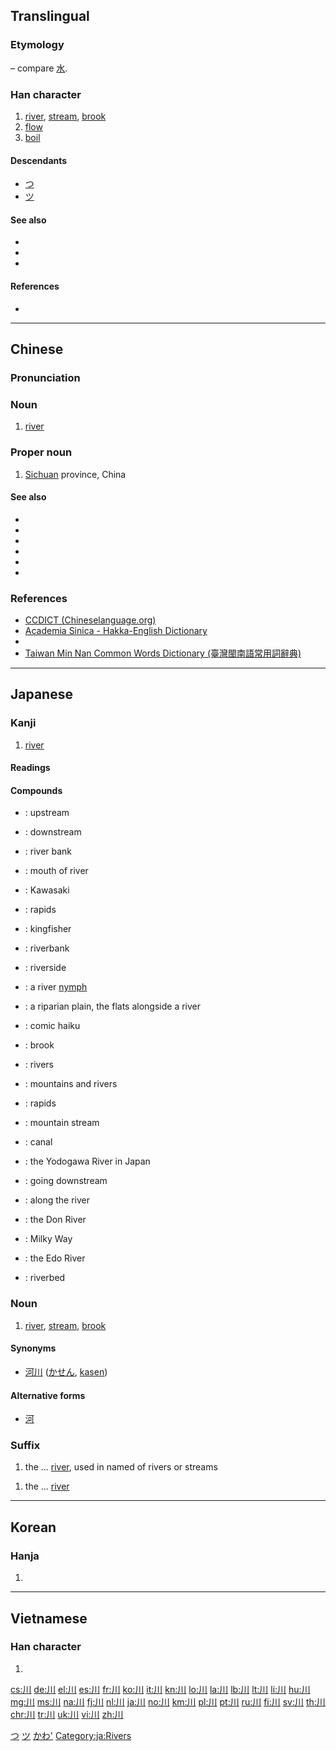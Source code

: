{{also|州|巛}}
==Translingual==
{{stroke order|type=animate}}

===Etymology===
{{Han etyl}}
{{liushu|p}} – compare [[水]].

===Han character===
{{Han char|rn=47|rad=巛|as=00|sn=3|var=2|four=22000|canj=LLL}}

# [[river]], [[stream]], [[brook]]
# [[flow]]
# [[boil]]

====Descendants====
* [[つ]]
* [[ツ]]

====See also====
* {{l|mul|河|sc=Hani}}
* {{l|mul|江|sc=Hani}}
* {{l|mul|溪|sc=Hani}}

====References====
* {{Han ref|kx=0323.230|dkj=08673|dj=0624.070|hdz=10032.020|uh=5DDD|ud=24029|bh=A474|bd=42100}}

[[Category:Han characters from which hiragana were derived|つ]]
[[Category:Han characters from which katakana were derived|ツ]]

----

==Chinese==
{{zh-forms|川}}

===Pronunciation===
{{zh-pron
|m=chuān,wú
|c=cyun1
|h=pfs=chhôn
|mn=chhoan
|w=1tshoe
|mc=y
|oc=y
|cat=n,pn}}

===Noun===
{{zh-noun}}

# [[river]]

===Proper noun===
{{zh-proper noun}}

# {{label|zh|abbreviation}} [[Sichuan]] province, China

====See also====
* {{zh-l|河}}
* {{zh-l|河流}}
* {{zh-l|江}}
* {{zh-l|水流}}
* {{zh-l|溪流}}
* {{zh-l|小河}}

===References===
* [http://www.chineselanguage.org/dictionaries/?mode=view&module=chardict&query= CCDICT (Chineselanguage.org)]
* [http://minhakka.ling.sinica.edu.tw/bkg/hakyin/search.php?DETAIL=1&LIMIT=id=xxxxx&dbname=su_tian_1&graph=2 Academia Sinica - Hakka-English Dictionary]
* {{R:hak:Lau 1997}}
* [http://twblg.dict.edu.tw/holodict_new/index.html Taiwan Min Nan Common Words Dictionary (臺灣閩南語常用詞辭典)]

----

==Japanese==

===Kanji===
{{ja-kanji|grade=1|rs=巛00}}

# [[river]]

====Readings====
{{ja-readings
|goon=[[せん]] (sen)
|kanon=[[せん]] (sen)
|kun=[[かわ]] (kawa)
|nanori=[[か]] (ka), [[こ]] (ko), [[さわ]] (sawa)
}}

====Compounds====
{{der-top3|Compounds}}
* {{l|ja|川上|tr=[[かわかみ]], [[kawakami]]}}: upstream
* {{l|ja|川下|tr=[[かわしも]], [[kawashimo]]}}: downstream
* {{l|ja|川岸|tr=[[かわぎし]], [[kawagishi]]}}: river bank
* {{l|ja|川口|tr=[[かわぐち]], [[kawaguchi]]}}: mouth of river
* {{l|ja|川崎|tr=[[かわさき]], [[Kawasaki]]}}: Kawasaki
* {{l|ja|川瀬|tr=[[かわせ]], [[kawase]]}}: rapids
* {{l|ja|川蝉|tr=[[かわせみ]], [[kawasemi]]}}: kingfisher
* {{l|ja|川端|tr=[[かわばた]], [[kawabata]]}}: riverbank
* {{l|ja|川縁|tr=[[かわぶち]], [[kawabuchi]]; [[かわべり]], [[kawaberi]]}}: riverside
{{der-mid3}}
* {{l|ja|川嫁|tr=[[かわよめ]], [[kawayome]]}}: a river [[nymph]]
* {{l|ja|川原|tr=[[かわら]], [[kawara]]}}: a riparian plain, the flats alongside a river
* {{l|ja|川柳|tr=[[せんりゅう]], [[senryū]]}}: comic haiku
* {{l|ja|小川|tr=[[おがわ]], [[ogawa]]}}: brook
* {{l|ja|河川|tr=[[かせん]], [[kasen]]}}: rivers
* {{l|ja|山川|tr=[[さんせん]], [[sansen]]}}: mountains and rivers
* {{l|ja|滝川|tr=[[たきがわ]], [[takigawa]]}}: rapids
* {{l|ja|谷川|tr=[[たにがわ]], [[tanigawa]]}}: mountain stream
{{der-mid3}}
* {{l|ja|堀川|tr=[[ほりかわ]], [[horikawa]]}}: canal
* {{l|ja|淀川|tr=[[よどがわ]], [[Yodogawa]]}}: the Yodogawa River in Japan
* {{l|ja|川下り|tr=[[かわくだり]], [[kawakudari]]}}: going downstream
* {{l|ja|川沿い|tr=[[かわぞい]], [[kawazoi]]}}: along the river
* {{l|ja|ドン川|tr=[[どんがわ]], [[Dongawa]]}}: the Don River
* {{l|ja|天の川|tr=[[あまのがわ]], [[amanogawa]]}}: Milky Way
* {{l|ja|江戸川|tr=[[えどがわ]], [[Edogawa]]}}: the Edo River
* {{l|ja|河川敷|tr=[[かせんしき]], [[kasenshiki]]}}: riverbed
{{der-bottom}}

===Noun===
{{ja-noun|かわ}}

# [[river]], [[stream]], [[brook]]

====Synonyms====
* [[河川]] ([[かせん]], [[kasen]])

====Alternative forms====
* [[河]]

===Suffix===
{{ja-pos|かわ|suffix}}

# the ... [[river]], used in named of rivers or streams

{{ja-pos|がわ|suffix}}

# the ... [[river]]

[[Category:1000 Japanese basic words|かわ']]
[[Category:ja:Rivers]]

----

==Korean==

===Hanja===
{{ko-hanja|hangeul=천|eumhun=내|rv=cheon|mr=ch'ŏn}}

# {{defn|lang=ko|sort=巛00}}

----

==Vietnamese==

===Han character===
{{vi-hantu|[[xuyên]], [[xiên]]|rs=巛00}}

# {{defn|lang=vi|sort=巛00}}

[[Category:CJKV radicals| ]]

[[cs:川]]
[[de:川]]
[[el:川]]
[[es:川]]
[[fr:川]]
[[ko:川]]
[[it:川]]
[[kn:川]]
[[lo:川]]
[[la:川]]
[[lb:川]]
[[lt:川]]
[[li:川]]
[[hu:川]]
[[mg:川]]
[[ms:川]]
[[na:川]]
[[fj:川]]
[[nl:川]]
[[ja:川]]
[[no:川]]
[[km:川]]
[[pl:川]]
[[pt:川]]
[[ru:川]]
[[fi:川]]
[[sv:川]]
[[th:川]]
[[chr:川]]
[[tr:川]]
[[uk:川]]
[[vi:川]]
[[zh:川]]